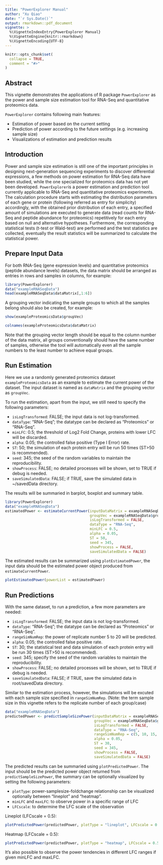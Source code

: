 ---
title: "PowerExplorer Manual"
author: "Xu Qiao"
date: "`r Sys.Date()`"
output: rmarkdown::pdf_document
vignette: >
  %\VignetteIndexEntry{PowerExplorer Manual}
  %\VignetteEngine{knitr::rmarkdown}
  %\VignetteEncoding{UTF-8}
---

```{r setup, include = FALSE}
knitr::opts_chunk$set(
  collapse = TRUE,
  comment = "#>"
)
```
## Abstract
This vignette demonstrates the applications of R package `PowerExplorer` as the power and sample size estimation tool for RNA-Seq and quantitative proteomics data. 

`PowerExplorer` contains following main features:

- Estimation of power based on the current setting
- Prediction of power according to the future settings (e.g. increasing sample size)
- Visualizations of estimation and prediction results

## Introduction
Power and sample size estimation is still one of the important principles in designing next-generation sequencing experiments to discover differential expressions, a few methods on power estimation for RNA-Seq data have been studied, while the one specialized for proteomics data has not yet been developed. `PowerExplorer`is a power estimation and prediction tool currently applicable to RNA-Seq and quantitative proteomics experiments. The calculation procedure starts with estimating the distribution parameters of each gene or protein (following referred as entry for simplicity) accordingly, with the obtained prior distribution of each entry, a specified amount of simulations are executed to generate data (read counts for RNA-Seq and peptide abundance for proteomics) repetitively for each entry based on null and alternative hypotheses. Furthermore, the corresponding statistical tests (t-test or Wald-test) are performed and the test statistics are collected, eventually the result statistics will be summarized to calculate the statistical power.

\newpage

## Prepare Input Data

For both RNA-Seq (gene expression levels) and quantitative proteomics (peptide abundance levels) datasets, the data matrix should be arranged as entries in rows and samples in columns, for example:
```{r showDataExample, message=FALSE, warning=FALSE}
library(PowerExplorer)
data("exampleRNASeqData")
head(exampleRNASeqData$dataMatrix[,1:6])
```

A grouping vector indicating the sample groups to which all the samples belong should also be created, for example:
```{r}
show(exampleProteomicsData$groupVec)
```
```{r}
colnames(exampleProteomicsData$dataMatrix)
```

Note that the grouping vector length should be equal to the column number of the data matrix, all groups conventionally should have the same number of samples, otherwise the tool will automatically even all the sample numbers to the least number to achieve equal groups.

\newpage

## Run Estimation

Here we use a randomly generated proteomics dataset `exampleProteomicsData` as an example to estimate the current power of the dataset. The input dataset is named as `dataMatrix` and the grouping vector as `groupVec`.

To run the estimation, apart from the input, we still need to specify the following parameters:

- `isLogTransformed`: FALSE; the input data is not log-transformed.
- `dataType`: "RNA-Seq"; the datatype can be declared as "Proteomics" or "RNA-Seq".
- `minLFC`: 0.5; the threshold of Log2 Fold Change, proteins with lower LFC will be discarded.
- `alpha`: 0.05; the controlled false positive (Type I Error) rate.
- `ST`: 50; the simulation of each protein entry will be run 50 times (ST>50 is recommended).
- `seed`: 345; the seed of the random variables to maintain the reproducibility.
- `showProcess`: FALSE; no detailed processes will be shown, set to TRUE if debug is needed.
- `saveSimulatedData`: FALSE; if TRUE, save the simulated data in ~/savedData directory.

The results will be summaried in barplot, boxplot and summary table.

```{r estimation run, fig.keep='none', message=FALSE, warning=FALSE, results='hide'}
library(PowerExplorer)
data("exampleRNASeqData")
estimatedPower <- estimateCurrentPower(inputDataMatrix = exampleRNASeqData$dataMatrix, 
                                       groupVec = exampleRNASeqData$groupVec, 
                                       isLogTransformed = FALSE, 
                                       dataType = "RNA-Seq", 
                                       minLFC = 0.5, 
                                       alpha = 0.05, 
                                       ST = 50, 
                                       seed = 345, 
                                       showProcess = FALSE, 
                                       saveSimulatedData = FALSE)
```

The estimated results can be summarized using `plotEstimatedPower`, the input data should be the estimated power object produced from  `estimateCurrentPower`.

```{r plot estimated power, echo = FALSE}
plotEstimatedPower(powerList = estimatedPower)
```

\newpage

## Run Predictions
With the same dataset, to run a prediction, a few more parameters are needed:

- `isLogTransformed`: FALSE; the input data is not log-transformed.
- `dataType`: "RNA-Seq"; the datatype can be declared as "Proteomics" or "RNA-Seq".
- `rangeSimNumRep`: the power of replicate number 5 to 20 will be predicted.
- `alpha`: 0.05; the controlled false positive rate.
- `ST`: 30; the statistical test and data simulation of each protein entry will be run 30 times (ST>50 is recommended).
- `seed`: 345; specify the seed of the random variables to maintain the reproducibility.
- `showProcess`: FALSE; no detailed processes will be shown, set to TRUE if debug is needed.
- `saveSimulatedData`: FALSE; if TRUE, save the simulated data in root/savedData directory.

Similar to the estimation process, however, the simulations will be excuted with each sample size specified in `rangeSimNumRep`. (Note: the term sample size in this vignette refers to the replicate number of each group/case)

```{r prediction run, fig.keep='none', message=FALSE, warning=FALSE, results='hide'}
data("exampleRNASeqData")
predictedPower <- predictSampleSizePower(inputDataMatrix = exampleRNASeqData$dataMatrix,
                                         groupVec = exampleRNASeqData$groupVec,
                                         isLogTransformed = FALSE,
                                         dataType = "RNA-Seq",
                                         rangeSimNumRep = c(5, 10, 15, 20),
                                         alpha = 0.05,
                                         ST = 30,
                                         seed = 345,
                                         showProcess = FALSE,
                                         saveSimulatedData = FALSE)
```

The predicted results can be summaried using `plotPredictedPower`. The input should be the predicted power object returned from `predictSampleSizePower`, the summary can be optionally visualized by setting the following parameters:

- `plotType`: power-samplesize-foldchange relationship can be visualized optionally between "lineplot" and "heatmap".
- `minLFC` and `maxLFC`: to observe power in a specific range of LFC
- `LFCscale`: to determine the LFC scale of the observation

\newpage

Lineplot (LFCscale = 0.5):
```{r LinePlot}
plotPredictedPower(predictedPower, plotType = "lineplot", LFCscale = 0.5)
```

Heatmap (LFCscale = 0.5):
```{r Heatmap}
plotPredictedPower(predictedPower, plotType = "heatmap", LFCscale = 0.5)
```

It's also possible to observe the power tendencies in different LFC ranges if given minLFC and maxLFC.
